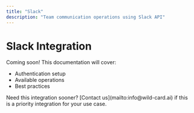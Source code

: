 ```yaml
---
title: "Slack"
description: "Team communication operations using Slack API"
---
```


# Slack Integration

Coming soon! This documentation will cover:
- Authentication setup
- Available operations
- Best practices

<Note>
Need this integration sooner? [Contact us](mailto:info@wild-card.ai) if this is a priority integration for your use case.
</Note>